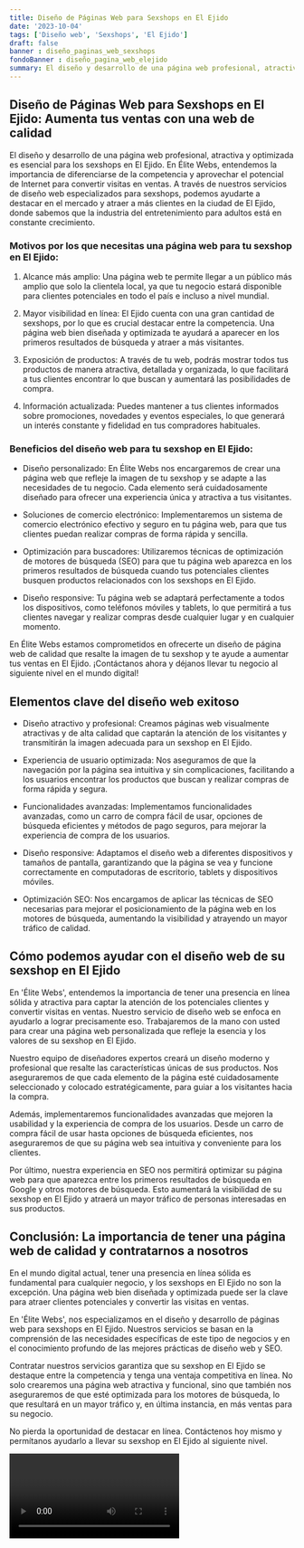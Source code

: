 ```yaml
---
title: Diseño de Páginas Web para Sexshops en El Ejido
date: '2023-10-04'
tags: ['Diseño web', 'Sexshops', 'El Ejido']
draft: false
banner : diseño_paginas_web_sexshops
fondoBanner : diseño_pagina_web_elejido
summary: El diseño y desarrollo de una página web profesional, atractiva y optimizada es esencial para los sexshops en El Ejido. En Élite Webs, entendemos la importancia de diferenciarse de la competencia y aprovechar el potencial de Internet para convertir visitas en ventas. A través de nuestros servicios de diseño web especializados para sexshops, podemos ayudarte a destacar en el mercado y atraer a más clientes en la ciudad de El Ejido, donde sabemos que la industria del entretenimiento para adultos está en constante crecimiento.
---
```


## Diseño de Páginas Web para Sexshops en El Ejido: Aumenta tus ventas con una web de calidad

El diseño y desarrollo de una página web profesional, atractiva y optimizada es esencial para los sexshops en El Ejido. En Élite Webs, entendemos la importancia de diferenciarse de la competencia y aprovechar el potencial de Internet para convertir visitas en ventas. A través de nuestros servicios de diseño web especializados para sexshops, podemos ayudarte a destacar en el mercado y atraer a más clientes en la ciudad de El Ejido, donde sabemos que la industria del entretenimiento para adultos está en constante crecimiento.

### Motivos por los que necesitas una página web para tu sexshop en El Ejido:

1. Alcance más amplio: Una página web te permite llegar a un público más amplio que solo la clientela local, ya que tu negocio estará disponible para clientes potenciales en todo el país e incluso a nivel mundial.

2. Mayor visibilidad en línea: El Ejido cuenta con una gran cantidad de sexshops, por lo que es crucial destacar entre la competencia. Una página web bien diseñada y optimizada te ayudará a aparecer en los primeros resultados de búsqueda y atraer a más visitantes.

3. Exposición de productos: A través de tu web, podrás mostrar todos tus productos de manera atractiva, detallada y organizada, lo que facilitará a tus clientes encontrar lo que buscan y aumentará las posibilidades de compra.

4. Información actualizada: Puedes mantener a tus clientes informados sobre promociones, novedades y eventos especiales, lo que generará un interés constante y fidelidad en tus compradores habituales.

### Beneficios del diseño web para tu sexshop en El Ejido:

- Diseño personalizado: En Élite Webs nos encargaremos de crear una página web que refleje la imagen de tu sexshop y se adapte a las necesidades de tu negocio. Cada elemento será cuidadosamente diseñado para ofrecer una experiencia única y atractiva a tus visitantes.

- Soluciones de comercio electrónico: Implementaremos un sistema de comercio electrónico efectivo y seguro en tu página web, para que tus clientes puedan realizar compras de forma rápida y sencilla.

- Optimización para buscadores: Utilizaremos técnicas de optimización de motores de búsqueda (SEO) para que tu página web aparezca en los primeros resultados de búsqueda cuando tus potenciales clientes busquen productos relacionados con los sexshops en El Ejido.

- Diseño responsive: Tu página web se adaptará perfectamente a todos los dispositivos, como teléfonos móviles y tablets, lo que permitirá a tus clientes navegar y realizar compras desde cualquier lugar y en cualquier momento.

En Élite Webs estamos comprometidos en ofrecerte un diseño de página web de calidad que resalte la imagen de tu sexshop y te ayude a aumentar tus ventas en El Ejido. ¡Contáctanos ahora y déjanos llevar tu negocio al siguiente nivel en el mundo digital!

<GifSeo />

<Cta />

## Elementos clave del diseño web exitoso

- Diseño atractivo y profesional: Creamos páginas web visualmente atractivas y de alta calidad que captarán la atención de los visitantes y transmitirán la imagen adecuada para un sexshop en El Ejido.

- Experiencia de usuario optimizada: Nos aseguramos de que la navegación por la página sea intuitiva y sin complicaciones, facilitando a los usuarios encontrar los productos que buscan y realizar compras de forma rápida y segura.

- Funcionalidades avanzadas: Implementamos funcionalidades avanzadas, como un carro de compra fácil de usar, opciones de búsqueda eficientes y métodos de pago seguros, para mejorar la experiencia de compra de los usuarios.

- Diseño responsive: Adaptamos el diseño web a diferentes dispositivos y tamaños de pantalla, garantizando que la página se vea y funcione correctamente en computadoras de escritorio, tablets y dispositivos móviles.

- Optimización SEO: Nos encargamos de aplicar las técnicas de SEO necesarias para mejorar el posicionamiento de la página web en los motores de búsqueda, aumentando la visibilidad y atrayendo un mayor tráfico de calidad.

## Cómo podemos ayudar con el diseño web de su sexshop en El Ejido

En 'Élite Webs', entendemos la importancia de tener una presencia en línea sólida y atractiva para captar la atención de los potenciales clientes y convertir visitas en ventas. Nuestro servicio de diseño web se enfoca en ayudarlo a lograr precisamente eso. Trabajaremos de la mano con usted para crear una página web personalizada que refleje la esencia y los valores de su sexshop en El Ejido.

Nuestro equipo de diseñadores expertos creará un diseño moderno y profesional que resalte las características únicas de sus productos. Nos aseguraremos de que cada elemento de la página esté cuidadosamente seleccionado y colocado estratégicamente, para guiar a los visitantes hacia la compra.

Además, implementaremos funcionalidades avanzadas que mejoren la usabilidad y la experiencia de compra de los usuarios. Desde un carro de compra fácil de usar hasta opciones de búsqueda eficientes, nos aseguraremos de que su página web sea intuitiva y conveniente para los clientes.

Por último, nuestra experiencia en SEO nos permitirá optimizar su página web para que aparezca entre los primeros resultados de búsqueda en Google y otros motores de búsqueda. Esto aumentará la visibilidad de su sexshop en El Ejido y atraerá un mayor tráfico de personas interesadas en sus productos.

## Conclusión: La importancia de tener una página web de calidad y contratarnos a nosotros

En el mundo digital actual, tener una presencia en línea sólida es fundamental para cualquier negocio, y los sexshops en El Ejido no son la excepción. Una página web bien diseñada y optimizada puede ser la clave para atraer clientes potenciales y convertir las visitas en ventas.

En 'Élite Webs', nos especializamos en el diseño y desarrollo de páginas web para sexshops en El Ejido. Nuestros servicios se basan en la comprensión de las necesidades específicas de este tipo de negocios y en el conocimiento profundo de las mejores prácticas de diseño web y SEO.

Contratar nuestros servicios garantiza que su sexshop en El Ejido se destaque entre la competencia y tenga una ventaja competitiva en línea. No solo crearemos una página web atractiva y funcional, sino que también nos aseguraremos de que esté optimizada para los motores de búsqueda, lo que resultará en un mayor tráfico y, en última instancia, en más ventas para su negocio.

No pierda la oportunidad de destacar en línea. Contáctenos hoy mismo y permítanos ayudarlo a llevar su sexshop en El Ejido al siguiente nivel.

<Video />

<CtaBot job='Sexshops' city='El Ejido'/>

<Gmaps query='El Ejido+españa+maps' />